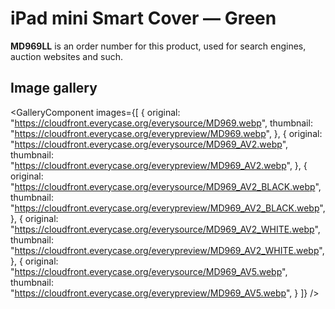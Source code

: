 
# iPad mini Smart Cover — Green

<Callout type='info' emoji='👉🏻'>**MD969LL** is an order number for this product, used for search engines, auction websites and such.</Callout>

## Image gallery

<GalleryComponent
    images={[
      {
        original: "https://cloudfront.everycase.org/everysource/MD969.webp",
        thumbnail: "https://cloudfront.everycase.org/everypreview/MD969.webp",
      },
      {
        original: "https://cloudfront.everycase.org/everysource/MD969_AV2.webp",
        thumbnail: "https://cloudfront.everycase.org/everypreview/MD969_AV2.webp",
      },
      {
        original: "https://cloudfront.everycase.org/everysource/MD969_AV2_BLACK.webp",
        thumbnail: "https://cloudfront.everycase.org/everypreview/MD969_AV2_BLACK.webp",
      },
      {
        original: "https://cloudfront.everycase.org/everysource/MD969_AV2_WHITE.webp",
        thumbnail: "https://cloudfront.everycase.org/everypreview/MD969_AV2_WHITE.webp",
      },
      {
        original: "https://cloudfront.everycase.org/everysource/MD969_AV5.webp",
        thumbnail: "https://cloudfront.everycase.org/everypreview/MD969_AV5.webp",
      }
    ]}
  />
